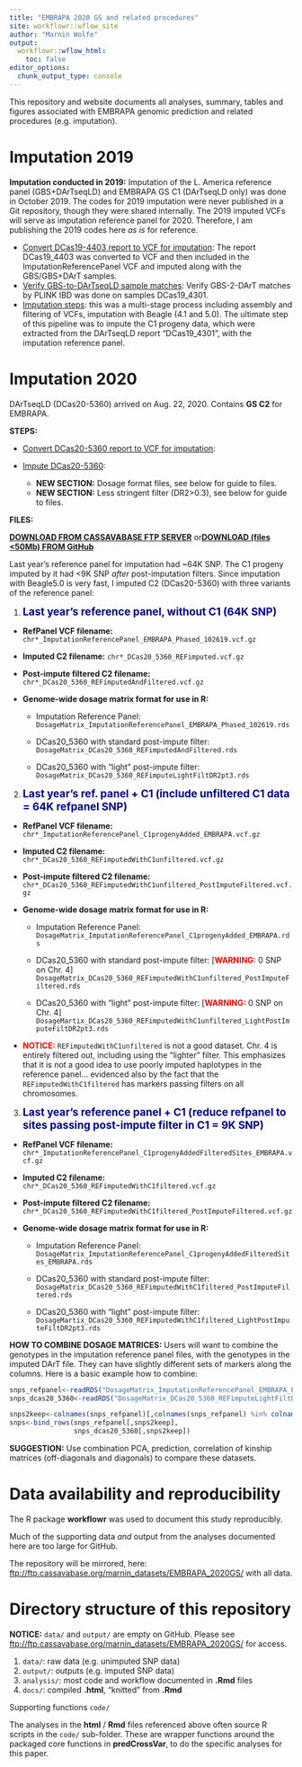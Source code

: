 ```yaml
---
title: "EMBRAPA 2020 GS and related procedures"
site: workflowr::wflow_site
author: "Marnin Wolfe"
output:
  workflowr::wflow_html:
    toc: false
editor_options:
  chunk_output_type: console
---
```


This repository and website documents all analyses, summary, tables and figures associated with EMBRAPA genomic prediction and related procedures (e.g. imputation).

# Imputation 2019

**Imputation conducted in 2019:** Imputation of the L. America reference panel (GBS+DArTseqLD) and EMBRAPA GS C1 (DArTseqLD only) was done in October 2019. The codes for 2019 imputation were never published in a Git repository, though they were shared internally. The 2019 imputed VCFs will serve as imputation reference panel for 2020. Therefore, I am publishing the 2019 codes here *as is* for reference.

-   [Convert DCas19-4403 report to VCF for imputation](convertDCas19_4403_ToVCF_102419.html): The report DCas19\_4403 was converted to VCF and then included in the ImputationReferencePanel VCF and imputed along with the GBS/GBS+DArT samples.
-   [Verify GBS-to-DArTseqLD sample matches](Verify_gbs2dart_sampleMatches_EMBRAPA_102419.html): Verify GBS-2-DArT matches by PLINK IBD was done on samples DCas19\_4301.
-   [Imputation steps](Imputation_EMBRAPA_102419.html): this was a multi-stage process including assembly and filtering of VCFs, imputation with Beagle (4.1 and 5.0). The ultimate step of this pipeline was to impute the C1 progeny data, which were extracted from the DArTseqLD report "DCas19\_4301", with the imputation reference panel.

# Imputation 2020

DArTseqLD (DCas20-5360) arrived on Aug. 22, 2020. Contains **GS C2** for EMBRAPA.

**STEPS:**

-   [Convert DCas20-5360 report to VCF for imputation](convertDCas20_5360_ToVCF.html):

-   [Impute DCas20-5360](ImputeDCas20_5360.html):

    -   **NEW SECTION:** Dosage format files, see below for guide to files.
    -   **NEW SECTION:** Less stringent filter (DR2\>0.3), see below for guide to files.

**FILES:**

[**DOWNLOAD FROM CASSAVABASE FTP SERVER**](ftp://ftp.cassavabase.org/marnin_datasets/EMBRAPA_2020GS/output/) or[**DOWNLOAD (files \<50Mb) FROM GitHub**](https://github.com/wolfemd/EMBRAPA_2020GS/tree/master/output)

Last year's reference panel for imputation had \~64K SNP. The C1 progeny imputed by it had \<9K SNP *after* post-imputation filters. Since imputation with Beagle5.0 is very fast, I imputed C2 (DCas20-5360) with three variants of the reference panel:

1.  [**Last year's reference panel, without C1 (64K SNP)**]{style="color: DarkBlue; font-size: 14pt;"}

-   **RefPanel VCF filename:** `chr*_ImputationReferencePanel_EMBRAPA_Phased_102619.vcf.gz`

-   **Imputed C2 filename:** `chr*_DCas20_5360_REFimputed.vcf.gz`

-   **Post-impute filtered C2 filename:** `chr*_DCas20_5360_REFimputedAndFiltered.vcf.gz`

-   **Genome-wide dosage matrix format for use in R:**

    -   Imputation Reference Panel: `DosageMatrix_ImputationReferencePanel_EMBRAPA_Phased_102619.rds`

    -   DCas20\_5360 with standard post-impute filter: `DosageMatrix_DCas20_5360_REFimputedAndFiltered.rds`

    -   DCas20\_5360 with "light" post-impute filter: `DosageMatrix_DCas20_5360_REFimputeLightFiltDR2pt3.rds`

2.  [**Last year's ref. panel + C1 (include unfiltered C1 data = 64K refpanel SNP)**]{style="color: DarkBlue; font-size: 14pt;"}

-   **RefPanel VCF filename:** `chr*_ImputationReferencePanel_C1progenyAdded_EMBRAPA.vcf.gz`

-   **Imputed C2 filename:** `chr*_DCas20_5360_REFimputedWithC1unfiltered.vcf.gz`

-   **Post-impute filtered C2 filename:** `chr*_DCas20_5360_REFimputedWithC1unfiltered_PostImputeFiltered.vcf.gz`

-   **Genome-wide dosage matrix format for use in R:**

    -   Imputation Reference Panel: `DosageMatrix_ImputationReferencePanel_C1progenyAdded_EMBRAPA.rds`

    -   DCas20\_5360 with standard post-impute filter: [[**WARNING:**]{style="color: red"} 0 SNP on Chr. 4] `DosageMatrix_DCas20_5360_REFimputedWithC1unfiltered_PostImputeFiltered.rds`

    -   DCas20\_5360 with "light" post-impute filter: [[**WARNING:**]{style="color: red"} 0 SNP on Chr. 4] `DosageMartix_DCas20_5360_REFimputedWithC1unfiltered_LightPostImputeFiltDR2pt3.rds`

-   [**NOTICE:**]{style="color: red"} `REFimputedWithC1unfiltered` is not a good dataset. Chr. 4 is entirely filtered out, including using the "lighter" filter. This emphasizes that it is not a good idea to use poorly imputed haplotypes in the reference panel... evidenced also by the fact that the `REFimputedWithC1filtered` has markers passing filters on all chromosomes.

3.  [**Last year's reference panel + C1 (reduce refpanel to sites passing post-impute filter in C1 = 9K SNP)**]{style="color: DarkBlue; font-size: 14pt;"}

-   **RefPanel VCF filename:** `chr*_ImputationReferencePanel_C1progenyAddedFilteredSites_EMBRAPA.vcf.gz`

-   **Imputed C2 filename:** `chr*_DCas20_5360_REFimputedWithC1filtered.vcf.gz`

-   **Post-impute filtered C2 filename:** `chr*_DCas20_5360_REFimputedWithC1filtered_PostImputeFiltered.vcf.gz`

-   **Genome-wide dosage matrix format for use in R:**

    -   Imputation Reference Panel: `DosageMatrix_ImputationReferencePanel_C1progenyAddedFilteredSites_EMBRAPA.rds`

    -   DCas20\_5360 with standard post-impute filter: `DosageMatrix_DCas20_5360_REFimputedWithC1filtered_PostImputeFiltered.rds`

    -   DCas20\_5360 with "light" post-impute filter: `DosageMartix_DCas20_5360_REFimputedWithC1filtered_LightPostImputeFiltDR2pt3.rds`

**HOW TO COMBINE DOSAGE MATRICES:** Users will want to combine the genotypes in the imputation reference panel files, with the genotypes in the imputed DArT file. They can have slightly different sets of markers along the columns. Here is a basic example how to combine:

```r
snps_refpanel<-readRDS("DosageMatrix_ImputationReferencePanel_EMBRAPA_Phased_102619.rds")
snps_dcas20_5360<-readRDS("DosageMatrix_DCas20_5360_REFimputeLightFiltDR2pt3.rds")

snps2keep<-colnames(snps_refpanel)[,colnames(snps_refpanel) %in% colnames(snps_dcas20_5360)]
snps<-bind_rows(snps_refpanel[,snps2keep],
                snps_dcas20_5360[,snps2keep])
```

**SUGGESTION:** Use combination PCA, prediction, correlation of kinship matrices (off-diagonals and diagonals) to compare these datasets.

# Data availability and reproducibility

The R package **workflowr** was used to document this study reproducibly.

Much of the supporting data *and* output from the analyses documented here are too large for GitHub.

The repository will be mirrored, here: <ftp://ftp.cassavabase.org/marnin_datasets/EMBRAPA_2020GS/> with all data.

# Directory structure of this repository

**NOTICE:** `data/` and `output/` are empty on GitHub. Please see <ftp://ftp.cassavabase.org/marnin_datasets/EMBRAPA_2020GS/> for access.

1.  `data/`: raw data (e.g. unimputed SNP data)
2.  `output/`: outputs (e.g. imputed SNP data)
3.  `analysis/`: most code and workflow documented in **.Rmd** files
4.  `docs/`: compiled **.html**, "knitted" from **.Rmd**

Supporting functions `code/`

The analyses in the **html** / **Rmd** files referenced above often source R scripts in the `code/` sub-folder. These are wrapper functions around the packaged core functions in **predCrossVar**, to do the specific analyses for this paper.
